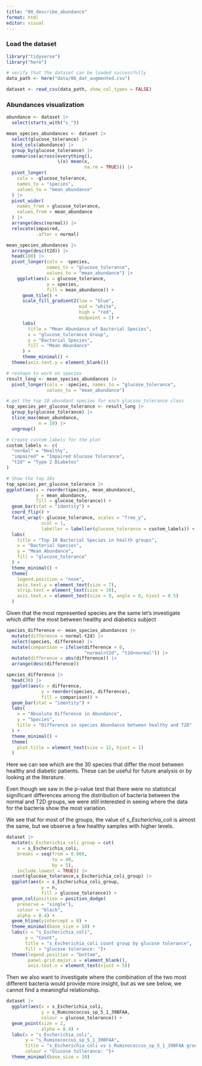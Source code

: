 ```yaml
---
title: "08_describe_abundance"
format: html
editor: visual
---
```


### Load the dataset

```r
library("tidyverse")
library("here")
```

```r
# verify that the dataset can be loaded successfully
data_path <- here("data/06_dat_augmented.csv")

dataset <- read_csv(data_path, show_col_types = FALSE)
```

### Abundances visualization

```r
abundance <- dataset |> 
  select(starts_with("s_"))

mean_species_abundances <- dataset |> 
  select(glucose_tolerance) |> 
  bind_cols(abundance) |> 
  group_by(glucose_tolerance) |> 
  summarise(across(everything(),
                   \(x) mean(x,
                             na.rm = TRUE))) |>
  pivot_longer(
    cols = -glucose_tolerance,
    names_to = "species", 
    values_to = "mean_abundance"
  ) |> 
  pivot_wider(
    names_from = glucose_tolerance,
    values_from = mean_abundance
  ) |> 
  arrange(desc(normal)) |> 
  relocate(impaired,
           .after = normal)
```

```r
mean_species_abundances |> 
  arrange(desc(t2d)) |>
  head(100) |> 
  pivot_longer(cols = -species,
               names_to = "glucose_tolerance",
               values_to = "mean_abundance") |> 
    ggplot(aes(x = glucose_tolerance,
               y = species,
               fill = mean_abundance)) +
      geom_tile() +
      scale_fill_gradient2(low = "blue",
                           mid = "white",
                           high = "red",
                           midpoint = 2) + 
      labs(
        title = "Mean Abundance of Bacterial Species",
        x = "glucose_tolerance Group",
        y = "Bacterial Species",
        fill = "Mean Abundance"
      ) +
      theme_minimal() +
  theme(axis.text.y = element_blank())
```

```r
# reshape to work on species
result_long <- mean_species_abundances |> 
  pivot_longer(cols = -species, names_to = "glucose_tolerance",
               values_to = "mean_abundance")

# get the top 10 abundant species for each glucose_tolerance class
top_species_per_glucose_tolerance <- result_long |> 
  group_by(glucose_tolerance) |> 
  slice_max(mean_abundance,
            n = 10) |> 
  ungroup()

# Create custom labels for the plot
custom_labels <- c(
  "normal" = "Healthy",
  "impaired" = "Impaired Glucose Tolerance",
  "t2d" = "Type 2 Diabetes"
)

# Show the top 10s
top_species_per_glucose_tolerance |> 
ggplot(aes(x = reorder(species, mean_abundance),
           y = mean_abundance,
           fill = glucose_tolerance)) +
  geom_bar(stat = "identity") +
  coord_flip() +
  facet_wrap(~ glucose_tolerance, scales = "free_y",
             ncol = 1,
             labeller = labeller(glucose_tolerance = custom_labels)) +  
  labs(
    title = "Top 10 Bacterial Species in health groups",
    x = "Bacterial Species",
    y = "Mean Abundance",
    fill = "glucose_tolerance"
  ) +
  theme_minimal() +
  theme(
    legend.position = "none",
    axis.text.y = element_text(size = 7),
    strip.text = element_text(size = 10),
    axis.text.x = element_text(size = 9, angle = 0, hjust = 0.5) 
  )
```

Given that the most represented species are the same let's investigate which differ the most between healthy and diabetics subject

```r
species_difference <- mean_species_abundances |> 
  mutate(difference = normal-t2d) |> 
  select(species, difference) |> 
  mutate(comparison = ifelse(difference > 0,
                             "normal>t2d", "t2d>normal")) |> 
  mutate(difference = abs(difference)) |> 
  arrange(desc(difference))
```

```r
species_difference |> 
  head(30) |> 
  ggplot(aes(x = difference,
             y = reorder(species, difference),
             fill = comparison)) + 
  geom_bar(stat = "identity") + 
  labs(
    x = "Absolute Difference in Abundance",
    y = "Species",
    title = "Difference in species Abundance between healthy and T2D"
  ) +
  theme_minimal() +
  theme(
    plot.title = element_text(size = 12, hjust = 1)
  )
```

Here we can see which are the 30 species that differ the most between healthy and diabetic patients. These can be useful for future analysis or by looking at the literature.

Even though we saw in the p-value test that there were no statistical significant differences among the distribution of bacteria between the normal and T2D groups, we were still interested in seeing where the data for the bacteria show the most variation.

We see that for most of the groups, the value of *s_Escherichia_coli* is almost the same, but we observe a few healthy samples with higher levels.

```r
dataset |> 
  mutate(s_Escherichia_coli_group = cut(
    x = s_Escherichia_coli,
    breaks = seq(from = 0.000,
                 to = 40,
                 by = 5),
    include.lowest = TRUE)) |> 
  count(glucose_tolerance,s_Escherichia_coli_group) |> 
  ggplot(aes(x = s_Escherichia_coli_group,
             y = n,
             fill = glucose_tolerance)) +
  geom_col(position = position_dodge(
    preserve = "single"),
    colour = "black",
    alpha = 0.4) +
  geom_hline(yintercept = 0) +
  theme_minimal(base_size = 10) +
  labs(x = "s_Escherichia_coli",
       y = "Count",
       title = "s_Escherichia_coli count group by glucose tolerance",
       fill = "glucose tolerance: ")+
  theme(legend.position = "bottom",
        panel.grid.major.x = element_blank(),
        axis.text.x = element_text(vjust = 5))
```

Then we also want to investigate where the combination of the two most different bacteria would provide more insight, but as we see below, we cannot find a meaningful relationship.

```r
dataset |>
  ggplot(aes(x = s_Escherichia_coli,
             y = s_Ruminococcus_sp_5_1_39BFAA,
             colour = glucose_tolerance)) +
  geom_point(size = 2,
             alpha = 0.4) +
  labs(x = "s_Escherichia_coli",
       y = "s_Ruminococcus_sp_5_1_39BFAA",
       title = "s_Escherichia_coli vs s_Ruminococcus_sp_5_1_39BFAA groupt by glucose tolerance",
       colour = "Glucose tollerance: ")+
  theme_minimal(base_size = 10)
```
